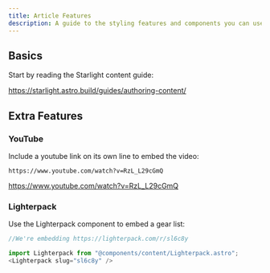 ```yaml
---
title: Article Features
description: A guide to the styling features and components you can use
---
```



## Basics
Start by reading the Starlight content guide:

https://starlight.astro.build/guides/authoring-content/

## Extra Features
### YouTube
Include a youtube link on its own line to embed the video:
```mdx
https://www.youtube.com/watch?v=RzL_L29cGmQ
```
https://www.youtube.com/watch?v=RzL_L29cGmQ

### Lighterpack
Use the Lighterpack component to embed a gear list:
```js
//We're embedding https://lighterpack.com/r/sl6c8y

import Lighterpack from "@components/content/Lighterpack.astro";
<Lighterpack slug="sl6c8y" />
```
<Lighterpack slug="sl6c8y" />
